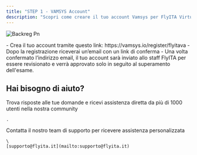 ```yaml
---
title: "STEP 1 - VAMSYS Account"
description: "Scopri come creare il tuo account Vamsys per FlyITA Virtual Airline"
---
```


![Backreg Pn](/images/backreg.png)

<Steps>
  <Step title="Registrazione">
    - Crea il tuo account tramite questo link: https://vamsys.io/register/flyitava
    - Dopo la registrazione riceverai un’email con un link di conferma
    - Una volta confermato l’indirizzo email, il tuo account sarà inviato allo staff FlyITA per essere revisionato e verrà approvato solo in seguito al superamento dell'esame.
  </Step>
</Steps>

## Hai bisogno di aiuto?

<Columns cols={2}>
  <Card title="Discord Community" icon="link-horizontal" href="https://discord.com/invite/W6cW5Hphew">
    Trova risposte alle tue domande e ricevi assistenza diretta da più di 1000 utenti nella nostra community

    .
  </Card>
  <Card title="Email Support" icon="envelope">
    Contatta il nostro team di supporto per ricevere assistenza personalizzata

    \
    [supporto@flyita.it](mailto:supporto@flyita.it)
  </Card>
</Columns>
